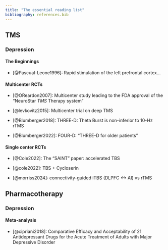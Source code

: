 ```yaml
---
title: "The essential reading list"
bibliography: references.bib
---
```


## TMS

### Depression

#### The Beginnings

-   [@Pascual-Leone1996]: Rapid stimulation of the left prefrontal cortex...

#### Multicenter RCTs

-   [@OReardon2007]: Multicenter study leading to the FDA approval of the "NeuroStar *TMS* Therapy system"

-   [@levkovitz2015]: Multicenter trial on deep TMS

-   [@Blumberger2018]: THREE-D: Theta Burst is non-inferior to 10-Hz rTMS

-   [@Blumberger2022]: FOUR-D: "THREE-D for older patients"

#### Single center RCTs

-   [@Cole2022]: The "SAINT" paper: accelerated TBS

-   [@cole2022]: TBS + Cycloserin

-   [@morriss2024]: connectivity-guided iTBS (DLPFC \<-\> AI) vs rTMS

## Pharmacotherapy

### Depression

#### Meta-analysis

-   [@cipriani2018]: Comparative Efficacy and Acceptability of 21 Antidepressant Drugs for the Acute Treatment of Adults with Major Depressive Disorder
